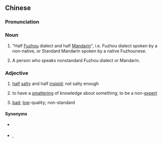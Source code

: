 {{also|半咸淡}}
==Chinese==
{{zh-forms|s=半咸淡|type=12}}

===Pronunciation===
{{zh-pron
|c=bun3 haam4 taam5
|h=pfs=pan-hàm-thâm
|md=buáng-gèng-dâng
|cat=n,a
}}

===Noun===
{{zh-noun}}

# {{lb|zh|Min Dong}} "Half [[Fuzhou]] dialect and half [[Mandarin]]", i.e. Fuzhou dialect spoken by a non-native, or Standard Mandarin spoken by a native Fuzhounese.
#: {{zh-x|我 福州儂 講 普通話，半鹹淡 會 乞 汝 笑。|Please excuse my poor Mandarin level; I am Fuzhounese and my Mandarin is '''non-standard'''.|MD|tr=nguāi Hók-ciŭ-nè̤ng gōng pū-tŭng-uâ, buáng-gèng-dâng â̤ ké̤ṳk nṳ̄ chiéu.}}
# {{lb|zh|Min Dong}} A person who speaks nonstandard Fuzhou dialect or Mandarin.

===Adjective===
{{zh-adj}}

# {{lb|zh|Hakka}} [[half]] [[salty]] and half [[insipid]]; not salty enough
# {{lb|zh|Hakka}} to have a [[smattering]] of knowledge about something; to be a non-[[expert]]
# {{lb|zh|Cantonese|of language mastery}} [[bad]]; [[low]]-quality; non-standard

====Synonyms====
* {{sense|to be a non-expert}} {{zh-l|半桶水}}
* {{sense|non-standard}} {{zh-l|唔鹹唔淡}}, {{zh-l|半桶水}}
